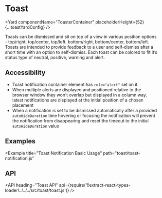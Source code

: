 <!--
Copyright (c) 2018-2020 Uber Technologies, Inc.

This source code is licensed under the MIT license found in the
LICENSE file in the root directory of this source tree.
-->





# Toast

<Yard
  componentName="ToasterContainer"
  placeholderHeight={52}
  {...toastYardConfig}
/>

Toasts can be dismissed and sit on top of a view in various position options - top/right, top/center,
top/left, bottom/right, bottom/center, bottom/left. Toasts are intended to provide feedback to a user
and self-dismiss after a short time with an option to self-dismiss. Each toast can be colored to fit
it’s status type of neutral, positive, warning and alert.

## Accessibility

- Toast notification container element has `role="alert"` set on it.
- When multiple alerts are displayed and positioned relative to the browser window they won't overlap but displayed in a column way, latest notifications are displayed at the initial position of a chosen placement
- When a notification is set to be dismissed automatically after a provided `autoHideDuration` time hovering or focusing the notification will prevent the notification from disappearing and reset the timeout to the initial `autoHideDuration` value

## Examples

<Example
  title="Toast Notification Basic Usage"
  path="toast/toast-notification.js"
>
  <ToastNotification />
</Example>

## API

<API
  heading="Toast API"
  api={require('!!extract-react-types-loader!../../../src/toast/toast.js')}
/>

<Exports component={ToastExports} title="Toast exports" path="baseui/toast" />
